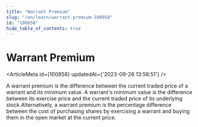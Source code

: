 ```yaml
---
title: "Warrant Premium"
slug: "/en/learn/warrant-premium-100858"
id: "100858"
hide_table_of_contents: true
---
```



# Warrant Premium

<ArticleMeta id={100858} updatedAt={'2023-09-26 13:58:51'} />
<div className='border-solid border-b border-t-0 my-4 border-[var(--ifm-color-gray-300)]' />

A warrant premium is the difference between the current traded price of a warrant and its minimum value. A warrant's minimum value is the difference between its exercise price and the current traded price of its underlying stock.Alternatively, a warrant premium is the percentage difference between the cost of purchasing shares by exercising a warrant and buying them in the open market at the current price.

